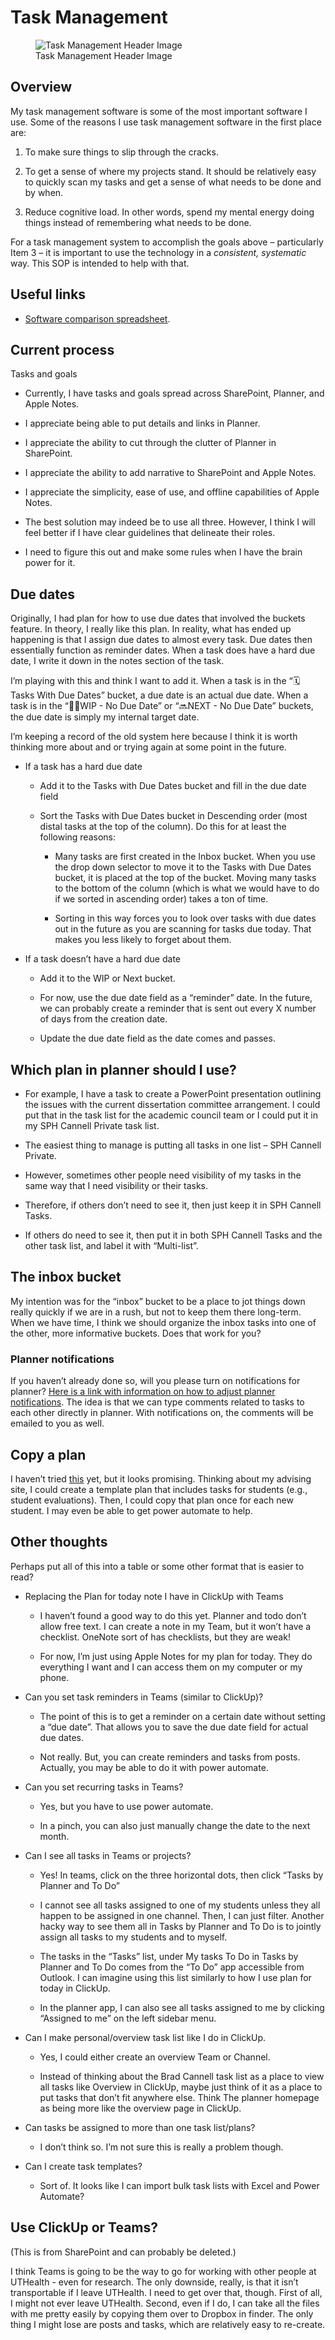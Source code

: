 # Task Management

![Task Management Header Image](https://miro.medium.com/v2/resize:fit:1000/1*8G1vA7egoxrL4Bb7RAgnPQ.jpeg){#fig-task-management-header-img}

<!--# This SOP was copied from the one I created in SharePoint and is primarily about Planner. It needs a lot of updating. I'm just adding and formatting it for now. I'll come back later to update the content. -->

## Overview

My task management software is some of the most important software I use. Some of the reasons I use task management software in the first place are:

1.  To make sure things to slip through the cracks.

2.  To get a sense of where my projects stand. It should be relatively easy to quickly scan my tasks and get a sense of what needs to be done and by when.

3.  Reduce cognitive load. In other words, spend my mental energy doing things instead of remembering what needs to be done.

For a task management system to accomplish the goals above -- particularly Item 3 -- it is important to use the technology in a *consistent, systematic* way. This SOP is intended to help with that.

## Useful links

-   [Software comparison spreadsheet](https://docs.google.com/spreadsheets/d/12lsQk85PPPy6wWbEOxRBsLxMuWb6MLbiVlSMsH78wv0/edit?gid=1837919921#gid=1837919921).

## Current process

Tasks and goals

-   Currently, I have tasks and goals spread across SharePoint, Planner, and Apple Notes.

-   I appreciate being able to put details and links in Planner.

-   I appreciate the ability to cut through the clutter of Planner in SharePoint.

-   I appreciate the ability to add narrative to SharePoint and Apple Notes.

-   I appreciate the simplicity, ease of use, and offline capabilities of Apple Notes.

-   The best solution may indeed be to use all three. However, I think I will feel better if I have clear guidelines that delineate their roles.

-   I need to figure this out and make some rules when I have the brain power for it.

## Due dates

Originally, I had plan for how to use due dates that involved the buckets feature. In theory, I really like this plan. In reality, what has ended up happening is that I assign due dates to almost every task. Due dates then essentially function as reminder dates. When a task does have a hard due date, I write it down in the notes section of the task.

I'm playing with this and think I want to add it. When a task is in the "🗓 Tasks With Due Dates" bucket, a due date is an actual due date. When a task is in the "👨‍💻WIP - No Due Date" or "🔜NEXT - No Due Date" buckets, the due date is simply my internal target date.

I'm keeping a record of the old system here because I think it is worth thinking more about and or trying again at some point in the future.

-   If a task has a hard due date

    -   Add it to the Tasks with Due Dates bucket and fill in the due date field

    -   Sort the Tasks with Due Dates bucket in Descending order (most distal tasks at the top of the column). Do this for at least the following reasons:

        -   Many tasks are first created in the Inbox bucket. When you use the drop down selector to move it to the Tasks with Due Dates bucket, it is placed at the top of the bucket. Moving many tasks to the bottom of the column (which is what we would have to do if we sorted in ascending order) takes a ton of time.

        -   Sorting in this way forces you to look over tasks with due dates out in the future as you are scanning for tasks due today. That makes you less likely to forget about them.

-   If a task doesn't have a hard due date

    -   Add it to the WIP or Next bucket.

    -   For now, use the due date field as a "reminder" date. In the future, we can probably create a reminder that is sent out every X number of days from the creation date.

    -   Update the due date field as the date comes and passes.

## Which plan in planner should I use?

-   For example, I have a task to create a PowerPoint presentation outlining the issues with the current dissertation committee arrangement. I could put that in the task list for the academic council team or I could put it in my SPH Cannell Private task list.

-   The easiest thing to manage is putting all tasks in one list -- SPH Cannell Private.

-   However, sometimes other people need visibility of my tasks in the same way that I need visibility or their tasks.

-   Therefore, if others don't need to see it, then just keep it in SPH Cannell Tasks.

-   If others do need to see it, then put it in both SPH Cannell Tasks and the other task list, and label it with "Multi-list".

## The inbox bucket

My intention was for the "inbox" bucket to be a place to jot things down really quickly if we are in a rush, but not to keep them there long-term. When we have time, I think we should organize the inbox tasks into one of the other, more informative buckets. Does that work for you?

### Planner notifications

If you haven't already done so, will you please turn on notifications for planner? [Here is a link with information on how to adjust planner notifications](https://support.microsoft.com/en-us/office/manage-planner-notifications-f6a32f83-058d-4f39-988d-8a2e932820ec). The idea is that we can type comments related to tasks to each other directly in planner. With notifications on, the comments will be emailed to you as well.

## Copy a plan

I haven't tried [this](https://support.microsoft.com/en-us/office/copy-a-plan-50401e13-a25f-40df-93c6-b608cc28c3d4) yet, but it looks promising. Thinking about my advising site, I could create a template plan that includes tasks for students (e.g., student evaluations). Then, I could copy that plan once for each new student. I may even be able to get power automate to help.

## Other thoughts

Perhaps put all of this into a table or some other format that is easier to read?

-   Replacing the Plan for today note I have in ClickUp with Teams

    -   I haven't found a good way to do this yet. Planner and todo don't allow free text. I can create a note in my Team, but it won't have a checklist. OneNote sort of has checklists, but they are weak!

    -   For now, I'm just using Apple Notes for my plan for today. They do everything I want and I can access them on my computer or my phone.

-   Can you set task reminders in Teams (similar to ClickUp)?

    -   The point of this is to get a reminder on a certain date without setting a "due date". That allows you to save the due date field for actual due dates.

    -   Not really. But, you can create reminders and tasks from posts. Actually, you may be able to do it with power automate.

-   Can you set recurring tasks in Teams?

    -   Yes, but you have to use power automate.

    -   In a pinch, you can also just manually change the date to the next month.

-   Can I see all tasks in Teams or projects?

    -   Yes! In teams, click on the three horizontal dots, then click "Tasks by Planner and To Do"

    -   I cannot see all tasks assigned to one of my students unless they all happen to be assigned in one channel. Then, I can just filter. Another hacky way to see them all in Tasks by Planner and To Do is to jointly assign all tasks to my students and to myself.

    -   The tasks in the "Tasks" list, under My tasks To Do in Tasks by Planner and To Do comes from the "To Do" app accessible from Outlook. I can imagine using this list similarly to how I use plan for today in ClickUp.

    -   In the planner app, I can also see all tasks assigned to me by clicking "Assigned to me" on the left sidebar menu.

-   Can I make personal/overview task list like I do in ClickUp.

    -   Yes, I could either create an overview Team or Channel.

    -   Instead of thinking about the Brad Cannell task list as a place to view all tasks like Overview in ClickUp, maybe just think of it as a place to put tasks that don't fit anywhere else. Think The planner homepage as being more like the overview page in ClickUp.

-   Can tasks be assigned to more than one task list/plans?

    -   I don't think so. I'm not sure this is really a problem though.

-   Can I create task templates?

    -   Sort of. It looks like I can import bulk task lists with Excel and Power Automate?
    
## Use ClickUp or Teams?

(This is from SharePoint and can probably be deleted.)

I think Teams is going to be the way to go for working with other people at UTHealth - even for research. The only downside, really, is that it isn't transportable if I leave UTHealth. I need to get over that, though. First of all, I might not ever leave UTHealth. Second, even if I do, I can take all the files with me pretty easily by copying them over to Dropbox in finder. The only thing I might lose are posts and tasks, which are relatively easy to re-create.
